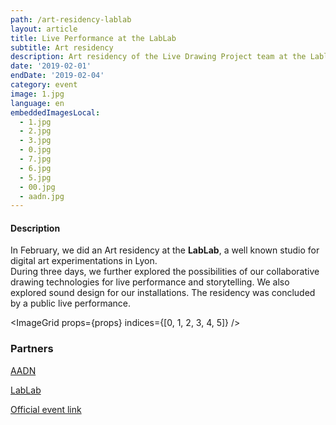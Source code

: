 ```yaml
---
path: /art-residency-lablab
layout: article
title: Live Performance at the LabLab
subtitle: Art residency
description: Art residency of the Live Drawing Project team at the Lablab in Lyon in partnership with AADN
date: '2019-02-01'
endDate: '2019-02-04'
category: event
image: 1.jpg
language: en
embeddedImagesLocal:
  - 1.jpg
  - 2.jpg
  - 3.jpg
  - 0.jpg
  - 7.jpg
  - 6.jpg
  - 5.jpg
  - 00.jpg
  - aadn.jpg
---
```


#### Description

In February, we did an Art residency at the **LabLab**, a well known studio for digital art experimentations in Lyon.  
During three days, we further explored the possibilities of our collaborative drawing technologies for live performance and storytelling. We also explored sound design for our installations.
The residency was concluded by a public live performance.

<ImageGrid props={props} indices={[0, 1, 2, 3, 4, 5]} />

### Partners

[AADN](http://aadn.org/)

[LabLab](https://www.facebook.com/atelierlablab/)

[Official event link](https://aadn.org/nos-residences/the-live-drawing-project-en-residence-au-lab-lab/)
